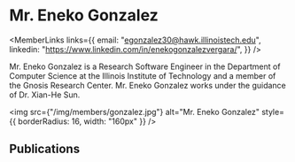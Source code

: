
# Mr. Eneko Gonzalez

<div style={{display: 'flex', flexDirection: 'row'}}>

<div style={{flex: 1, display: 'flex', flexDirection: 'column'}}>

<MemberLinks
  links={{
    email: "egonzalez30@hawk.illinoistech.edu",
    linkedin: "https://www.linkedin.com/in/enekogonzalezvergara/",
  }}
/>

Mr. Eneko Gonzalez is a Research Software Engineer in the Department of Computer Science at the Illinois Institute of Technology and a member of the Gnosis Research Center. Mr. Eneko Gonzalez works under the guidance of Dr. Xian-He Sun.

</div>

<div style={{paddingLeft: 32}}>

<img
  src={"/img/members/gonzalez.jpg"}
  alt="Mr. Eneko Gonzalez"
  style={{ borderRadius: 16, width: "160px" }}
/>

</div>

</div>

## Publications

<MemberPublications authorShortName="E. Gonzalez" />

